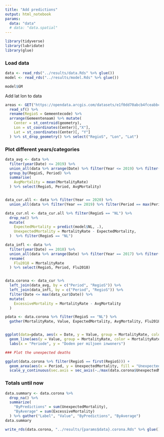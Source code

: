 ```yaml
---
title: "Add predictions"
output: html_notebook
params:
  data: "data"
  # data: "data.spatial"
---
```


```r
library(tidyverse)
library(lubridate)
library(glue)
```

### Load data

```r
data <- read_rds("../results/data.Rds" %>% glue())
model <- read_rds("../results/model.Rds" %>% glue())

model$GM
```
Add lat lon to data

```r
areas <- GET("https://opendata.arcgis.com/datasets/e1f0dd70abcb4fceabbc43412e43ad4b_0.geojson") %>% content(as = "text") %>%
  read_sf() %>%
  rename(RegioS = Gemeentecode) %>% 
  arrange(Gemeentenaam) %>% mutate(
    Center = st_centroid(geometry),
    Lon = st_coordinates(Center)[,"X"],
    Lat = st_coordinates(Center)[, "Y"]
  ) %>% st_drop_geometry() %>% select("RegioS", "Lon", "Lat") 

```

###  Plot different years/categories

```r


data_avg <- data %>%
  filter(year(Date) <= 2019) %>%
  union_all(data %>% arrange(Date) %>% filter(Year <= 2019) %>% filter(Period == max(Period)) %>% mutate(Period = 0)) %>%
  group_by(RegioS, Period) %>%
  summarise(
    AvgMortality = mean(MortalityRate)
  ) %>% select(RegioS, Period, AvgMortality)


data_cur.all <- data %>% filter(Year == 2020) %>% 
  union_all(data %>% filter(Year == 2019) %>% filter(Period == max(Period)) %>% mutate(Period = 0))

data_cur.nl <- data_cur.all %>% filter(RegioS == "NL") %>%
  drop_na() %>%
  mutate(
    ExpectedMortality = predict(model$NL, .),
    UnexpectedMortality = MortalityRate - ExpectedMortality,
  )  %>% filter(RegioS == "NL")

data_infl <- data %>%
  filter(year(Date) == 2018) %>%
  union_all(data %>% arrange(Date) %>% filter(Year == 2017) %>% filter(Period == max(Period)) %>% mutate(Period = 0)) %>%
  rename(
    Flu2018 = MortalityRate
  ) %>% select(RegioS, Period, Flu2018)


data.corona <- data_cur %>%
  left_join(data_avg, by = c("Period", "RegioS")) %>%
  left_join(data_infl, by = c("Period", "RegioS")) %>%
  filter(Date <= max(data_cur$Date)) %>%
  mutate(
    ExcessiveMortality = MortalityRate - AvgMortality  
  )

pdata <- data.corona %>% filter(RegioS == "NL") %>%
  gather(MortalityRate, Value, ExpectedMortality, AvgMortality, Flu2018, MortalityRate)


ggplot(data=pdata, aes(x = Date, y = Value, group = MortalityRate, color = MortalityRate)) +
  geom_line(aes(y = Value, group = MortalityRate, color = MortalityRate)) +
  labs(x = "Periode", y = "Doden per miljoen inwoners")
```

```r

### Plot the unexpected deaths

ggplot(data.corona %>% filter(RegioS == first(RegioS))) +
  geom_area(aes(x = Period, y = UnexpectedMortality, fill = "Unexpected Mortality", group = 1)) +
  scale_y_continuous(sec.axis = sec_axis(~./max(data.corona$UnexpectedMortality), name = "y2"))

```

### Totals until now

```r
data.summary <- data.corona %>%
  drop_na() %>%
  summarize(
    "ByPredictions" = sum(UnexpectedMortality),
    "ByAverage" = sum(ExcessiveMortality)
  ) %>% gather("Label", "Value", "ByPredictions", "ByAverage")
data.summary
```

```r
write_rds(data.corona, "../results/{params$data}.corona.Rds" %>% glue())
```